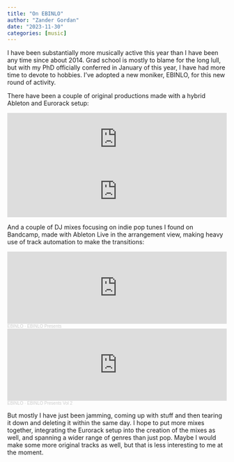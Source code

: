 ```yaml
---
title: "On EBINLO"
author: "Zander Gordan"
date: "2023-11-30"
categories: [music]
---
```


I have been substantially more musically active this year than I have been any time since about 2014. Grad school is mostly to blame for the long lull, but with my PhD officially conferred in January of this year, I have had more time to devote to hobbies. I've adopted a new moniker, EBINLO, for this new round of activity.

There have been a couple of original productions made with a hybrid Ableton and Eurorack setup:

```{=html}
<iframe style="border: 0; width: 100%; height: 120px;" src="https://bandcamp.com/EmbeddedPlayer/track=1911763465/size=large/bgcol=ffffff/linkcol=0687f5/tracklist=false/artwork=small/transparent=true/" seamless><a href="https://ebinlo.bandcamp.com/track/ok-im-up-now-what">OK I&#39;m Up, Now What by EBINLO</a></iframe>
```
```{=html}
<iframe style="border: 0; width: 100%; height: 120px;" src="https://bandcamp.com/EmbeddedPlayer/track=1036159911/size=large/bgcol=ffffff/linkcol=0687f5/tracklist=false/artwork=small/transparent=true/" seamless><a href="https://ebinlo.bandcamp.com/track/attention-customers-please-excuse-the-smell">Attention Customers Please Excuse The Smell by EBINLO</a></iframe>
```
And a couple of DJ mixes focusing on indie pop tunes I found on Bandcamp, made with Ableton Live in the arrangement view, making heavy use of track automation to make the transitions:

```{=html}
<iframe width="100%" height="166" scrolling="no" frameborder="no" allow="autoplay" src="https://w.soundcloud.com/player/?url=https%3A//api.soundcloud.com/tracks/1444759837&color=%23ff5500&auto_play=false&hide_related=false&show_comments=true&show_user=true&show_reposts=false&show_teaser=true"></iframe><div style="font-size: 10px; color: #cccccc;line-break: anywhere;word-break: normal;overflow: hidden;white-space: nowrap;text-overflow: ellipsis; font-family: Interstate,Lucida Grande,Lucida Sans Unicode,Lucida Sans,Garuda,Verdana,Tahoma,sans-serif;font-weight: 100;"><a href="https://soundcloud.com/ebinlo" title="EBINLO" target="_blank" style="color: #cccccc; text-decoration: none;">EBINLO</a> · <a href="https://soundcloud.com/ebinlo/ebinlo-presents" title="EBINLO Presents" target="_blank" style="color: #cccccc; text-decoration: none;">EBINLO Presents</a></div>
```
```{=html}
<iframe width="100%" height="166" scrolling="no" frameborder="no" allow="autoplay" src="https://w.soundcloud.com/player/?url=https%3A//api.soundcloud.com/tracks/1449269605&color=%23ff5500&auto_play=false&hide_related=false&show_comments=true&show_user=true&show_reposts=false&show_teaser=true"></iframe><div style="font-size: 10px; color: #cccccc;line-break: anywhere;word-break: normal;overflow: hidden;white-space: nowrap;text-overflow: ellipsis; font-family: Interstate,Lucida Grande,Lucida Sans Unicode,Lucida Sans,Garuda,Verdana,Tahoma,sans-serif;font-weight: 100;"><a href="https://soundcloud.com/ebinlo" title="EBINLO" target="_blank" style="color: #cccccc; text-decoration: none;">EBINLO</a> · <a href="https://soundcloud.com/ebinlo/ebinlo-presents-vol-2" title="EBINLO Presents Vol 2" target="_blank" style="color: #cccccc; text-decoration: none;">EBINLO Presents Vol 2</a></div>
```
But mostly I have just been jamming, coming up with stuff and then tearing it down and deleting it within the same day. I hope to put more mixes together, integrating the Eurorack setup into the creation of the mixes as well, and spanning a wider range of genres than just pop. Maybe I would make some more original tracks as well, but that is less interesting to me at the moment.
